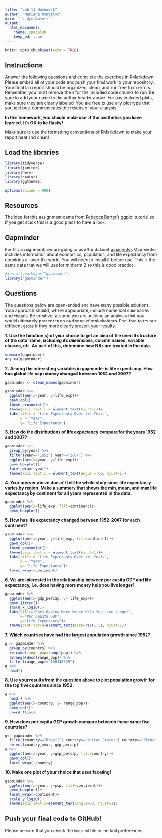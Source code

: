 ```yaml
---
title: "Lab 11 Homework"
author: "Mariana Montalvo"
date: "`r Sys.Date()`"
output:
  html_document: 
    theme: spacelab
    keep_md: true
---
```


```r
knitr::opts_chunk$set(echo = TRUE)
```

## Instructions
Answer the following questions and complete the exercises in RMarkdown. Please embed all of your code and push your final work to your repository. Your final lab report should be organized, clean, and run free from errors. Remember, you must remove the `#` for the included code chunks to run. Be sure to add your name to the author header above. For any included plots, make sure they are clearly labeled. You are free to use any plot type that you feel best communicates the results of your analysis.  

**In this homework, you should make use of the aesthetics you have learned. It's OK to be flashy!**

Make sure to use the formatting conventions of RMarkdown to make your report neat and clean!  

## Load the libraries
```r
library(tidyverse)
library(janitor)
library(here)
library(naniar)
library(ggthemes)
``` 

```r
options(scipen = 999)
```

## Resources
The idea for this assignment came from [Rebecca Barter's](http://www.rebeccabarter.com/blog/2017-11-17-ggplot2_tutorial/) ggplot tutorial so if you get stuck this is a good place to have a look.  

## Gapminder
For this assignment, we are going to use the dataset [gapminder](https://cran.r-project.org/web/packages/gapminder/index.html). Gapminder includes information about economics, population, and life expectancy from countries all over the world. You will need to install it before use. This is the same data that we will use for midterm 2 so this is good practice.
```r
#install.packages("gapminder")
library("gapminder")
```

## Questions
The questions below are open-ended and have many possible solutions. Your approach should, where appropriate, include numerical summaries and visuals. Be creative; assume you are building an analysis that you would ultimately present to an audience of stakeholders. Feel free to try out different `geoms` if they more clearly present your results.  

**1. Use the function(s) of your choice to get an idea of the overall structure of the data frame, including its dimensions, column names, variable classes, etc. As part of this, determine how NAs are treated in the data.**
```r
summary(gapminder)
any_na(gapminder)
```

**2. Among the interesting variables in gapminder is life expectancy. How has global life expectancy changed between 1952 and 2007?**
```r
gapminder <- clean_names(gapminder)
```

```r
gapminder %>% 
  ggplot(aes(x=year, y=life_exp))+
  geom_col()+
  theme_economist()+
  theme(axis.text.x = element_text(hjust=1))+
  labs(title = "Life Expectancy Over the Years",
       x = "Year",
       y= "Life Expectancy")
```

**3. How do the distributions of life expectancy compare for the years 1952 and 2007?**
```r
gapminder %>%
  group_by(year) %>% 
  filter(year=="1952"| year=="2007") %>% 
  ggplot(aes(x=year, y=life_exp))+
  geom_boxplot()+
  facet_wrap(~year)+
  theme(axis.text.x = element_text(angle = 60, hjust=1))
```

**4. Your answer above doesn't tell the whole story since life expectancy varies by region. Make a summary that shows the min, mean, and max life expectancy by continent for all years represented in the data.**
```r
gapminder %>% 
  ggplot(aes(x=life_exp, fill=continent))+
  geom_boxplot()
```

**5. How has life expectancy changed between 1952-2007 for each continent?**
```r
gapminder %>% 
  ggplot(aes(x=year, y=life_exp, fill=continent))+
  geom_col()+
  theme_economist()+
  theme(axis.text.x = element_text(hjust=1))+
  labs(title = "Life Expectancy Over the Years",
       x = "Year",
       y= "Life Expectancy")+
  facet_wrap(~continent)
```

**6. We are interested in the relationship between per capita GDP and life expectancy; i.e. does having more money help you live longer?**
```r
gapminder %>% 
  ggplot(aes(x=gdp_percap, y= life_exp))+
  geom_jitter()+
  scale_x_log10()+
  labs(title="Does Having More Money Help You Live Longer", 
       x="Per Capita GDP", 
       y="Life Expectancy")+
  theme(plot.title=element_text(size=rel(1.5), hjust=1))
```

**7. Which countries have had the largest population growth since 1952?**
```r
g <- gapminder %>% 
  group_by(country) %>% 
  reframe(range_pop=range(pop)) %>% 
  arrange(desc(range_pop)) %>% 
  filter(range_pop>="150448339")
g %>% 
  head()
```

**8. Use your results from the question above to plot population growth for the top five countries since 1952.**

```r
g %>%
  head() %>% 
  ggplot(aes(x=country, y= range_pop))+
  geom_col()+
  coord_flip()
```

**9. How does per capita GDP growth compare between these same five countries?**
```r
q<- gapminder %>% 
  filter(country=="Brazil"| country=="United States"| country=="China"| country=="India"| country=="Indonesia") %>% 
  select(country,year, gdp_percap)
q %>% 
  ggplot(aes(x=year, y=gdp_percap, fill=country))+
  geom_col()+
  facet_wrap(~country)
```

**10. Make one plot of your choice that uses faceting!**
```r
gapminder %>% 
  ggplot(aes(x=year, y=pop, fill=continent))+
  geom_boxplot()+
  facet_wrap(~continent)+
  scale_y_log10()+
  theme(axis.text.x=element_text(angle=60, hjust=1))
```

## Push your final code to GitHub!
Please be sure that you check the `keep md` file in the knit preferences. 